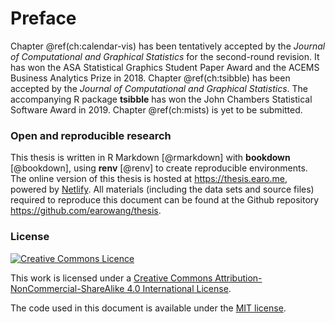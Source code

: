# Preface {-}

Chapter \@ref(ch:calendar-vis) has been tentatively accepted by the *Journal of Computational and Graphical Statistics* for the second-round revision. It has won the ASA Statistical Graphics Student Paper Award and the ACEMS Business Analytics Prize in 2018. Chapter \@ref(ch:tsibble) has been accepted by the *Journal of Computational and Graphical Statistics*. The accompanying R package **tsibble** has won the John Chambers Statistical Software Award in 2019. Chapter \@ref(ch:mists) is yet to be submitted.

### Open and reproducible research {-}

This thesis is written in R Markdown [@rmarkdown] with **bookdown** [@bookdown], using **renv** [@renv] to create reproducible environments. The online version of this thesis is hosted at <https://thesis.earo.me>, powered by [Netlify](http://netlify.com). All materials (including the data sets and source files) required to reproduce this document can be found at the Github repository <https://github.com/earowang/thesis>.

### License {-}

<a rel="license" href="http://creativecommons.org/licenses/by-nc-sa/4.0/"><img alt="Creative Commons Licence" style="border-width:0" src="https://i.creativecommons.org/l/by-nc-sa/4.0/88x31.png" /></a>

This work is licensed under a [Creative Commons Attribution-NonCommercial-ShareAlike 4.0 International License](http://creativecommons.org/licenses/by-nc-sa/4.0/).

The code used in this document is available under the [MIT license](https://opensource.org/licenses/MIT).

\clearpage\pagenumbering{arabic}\setcounter{page}{0}
